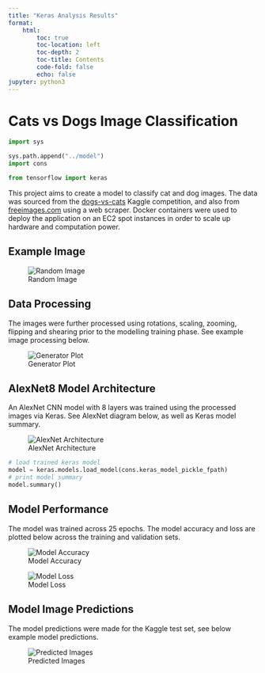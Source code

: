 ```yaml
---
title: "Keras Analysis Results"
format: 
    html:
        toc: true
        toc-location: left
        toc-depth: 2
        toc-title: Contents
        code-fold: false
        echo: false
jupyter: python3
---
```


# Cats vs Dogs Image Classification

```python
import sys

sys.path.append("../model")
import cons

from tensorflow import keras
```

This project aims to create a model to classify cat and dog images. The data was sourced from the [dogs-vs-cats](https://www.kaggle.com/competitions/dogs-vs-cats/overview) Kaggle competition, and also from [freeimages.com](https://www.freeimages.com/) using a web scraper. Docker containers were used to deploy the application on an EC2 spot instances in order to scale up hardware and computation power. 

## Example Image

![Random Image](keras/random_image.jpg)

## Data Processing

The images were further processed using rotations, scaling, zooming, flipping and shearing prior to the modelling training phase. See example image processing below. 

![Generator Plot](keras/generator_plot.jpg)

## AlexNet8 Model Architecture

An AlexNet CNN model with 8 layers was trained using the processed images via Keras. See AlexNet diagram below, as well as Keras model summary.

![AlexNet Architecture](keras/AlexNet8_architecture.png)

```python
# load trained keras model
model = keras.models.load_model(cons.keras_model_pickle_fpath)
# print model summary
model.summary()
```

## Model Performance

The model was trained across 25 epochs. The model accuracy and loss are plotted below across the training and validation sets.

![Model Accuracy](keras/model_accuracy.png)

![Model Loss](keras/model_loss.png)

## Model Image Predictions

The model predictions were made for the Kaggle test set, see below example model predictions.

![Predicted Images](keras/pred_images.jpg)
